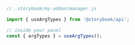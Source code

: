 ```js
// .storybook/my-addon/manager.js

import { useArgTypes } from '@storybook/api';

// inside your panel
const { argTypes } = useArgTypes();
```